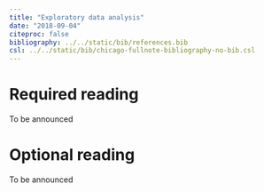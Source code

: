 ```yaml
---
title: "Exploratory data analysis"
date: "2018-09-04"
citeproc: false
bibliography: ../../static/bib/references.bib
csl: ../../static/bib/chicago-fullnote-bibliography-no-bib.csl
---
```


# Required reading

To be announced

# Optional reading

To be announced
